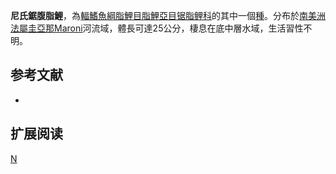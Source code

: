 {{Speciesbox 
| genus = Myleus
| species = knerii
| status = NE
| status_system = IUCN3.1
| authority =  [[Steindachner|Steindachner]], 1881
| synonyms = *''Myletes knerii''<br /><small>Steindachner, 1881</small>
}}
'''尼氏鋸腹脂鯉'''，為[[輻鰭魚綱|輻鰭魚綱]][[脂鯉目|脂鯉目]][[脂鯉亞目|脂鯉亞目]][[锯脂鲤科|锯脂鲤科]]的其中一個[[種|種]]。分布於[[南美洲|南美洲]][[法屬圭亞那|法屬圭亞那]]Maroni河流域，體長可達25公分，棲息在底中層水域，生活習性不明。

==参考文献==
{{refbegin}}
*{{FishBase_species|genus=Myleus|species=knerii|year=2014|month=1}}
{{refend}}

== 扩展阅读 ==
{{refbegin}}
{{wikispecies-inline|Myleus knerii|尼氏鋸腹脂鯉}}
{{refend}}

{{Taxonbar|from=Q5573849}}

[[Category:鋸腹脂鯉屬|N]]


{{魚類小作品}}